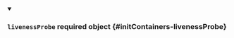
<details className="config-field" data-expandable="false" open>
<summary>

### `livenessProbe` <span class="config-field-required" data-required="false">required</span> <span class="config-field-type">object</span> <span class="config-field-default"></span> <span class="config-field-enum"></span> {#initContainers-livenessProbe}



</summary>



</details>

